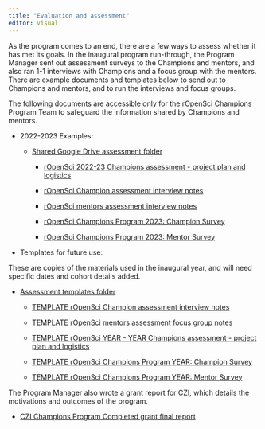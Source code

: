 ```yaml
---
title: "Evaluation and assessment"
editor: visual
---
```


As the program comes to an end, there are a few ways to assess whether it has met its goals. In the inaugural program run-through, the Program Manager sent out assessment surveys to the Champions and mentors, and also ran 1-1 interviews with Champions and a focus group with the mentors. There are example documents and templates below to send out to Champions and mentors, and to run the interviews and focus groups. 

::: callout-important
The following documents are accessible only for the rOpenSci Champions Program Team to safeguard the information shared by Champions and mentors.
:::

-   2022-2023 Examples:	

    -   [Shared Google Drive assessment folder](https://drive.google.com/drive/folders/1pW8Vv5bWAO5TKLQnxPNOLNRrNdvbIwKb)

        -   [rOpenSci 2022-23 Champions assessment - project plan and logistics](https://docs.google.com/document/d/1EilQNcLesCLCippUq6_9cLGTpgLZX9dqu-a-Xh8a8RU/edit#heading=h.f7e3wltwsl9j)

        -   [rOpenSci Champion assessment interview notes](https://docs.google.com/document/d/1CvOOKaPjLJ5OgVTYRikyc7Puj4zxWAUSD6P2g8MrdLs/edit#heading=h.iurup2fe9lsj)

        -   [rOpenSci mentors assessment interview notes](https://docs.google.com/document/d/17X7kpitNUWJ-6JXlyR1FhHJNGx0ReYJXGipdxGPMQkc/edit?usp=drive_link) 

        -   [rOpenSci Champions Program 2023: Champion Survey](https://docs.google.com/forms/d/1ya_UPUu1edtPODp7eenvQIuQJAbqDs4KFSD8U5apr1I/edit)

        -   [rOpenSci Champions Program 2023: Mentor Survey](https://docs.google.com/forms/d/1jqO5NwkDSjJeRyut39E-kk7nyTPVouPWI5uSgOFB21g/edit)

-   Templates for future use:

::: callout-note
These are copies of the materials used in the inaugural year, and will need specific dates and cohort details added. 
:::

-   [Assessment templates folder](https://drive.google.com/drive/folders/1ujZX4TEePiSLapDCohwhcT8SHKD1mtBk?usp=drive_link) 

    -   [TEMPLATE rOpenSci Champion assessment interview notes](https://drive.google.com/open?id=1RNBoAOEbqwPFubmJXhY_4eVTtmEhoF44dV8fa9gNF9o&usp=drive_copy)

    -   [TEMPLATE rOpenSci mentors assessment focus group notes](https://drive.google.com/open?id=1qGNdLqleRnnJPBlHke_WT2v0EqJ2JOlluYK7EzR4kG0&usp=drive_copy)

    -   [TEMPLATE rOpenSci YEAR - YEAR Champions assessment - project plan and logistics](https://drive.google.com/open?id=1UJGaS0pucPrmjudI_0A7Klgjj6ZdYCt1sH5VFngK5-o&usp=drive_copy)

    -   [TEMPLATE rOpenSci Champions Program YEAR: Champion Survey](https://docs.google.com/forms/d/1pjh2hN-2UCzqeqZFlBg4UFZ2p9Zj08fFsfCCjVrOPNQ/edit)

    -   [TEMPLATE rOpenSci Champions Program YEAR: Mentor Survey](https://docs.google.com/forms/d/1OWDN82HCuDQ7wZ6MArvGVjMSkcL6JbZR6VCMmQoWrT0/edit) 

The Program Manager also wrote a grant report for CZI, which details the motivations and outcomes of the program. 

-   [CZI Champions Program Completed grant final report](https://docs.google.com/document/d/1yxwsOa4-E7qinkxQjsB9uTBaedHZ4aC4CB8niwxrnUA/edit?usp=drive_link) 
